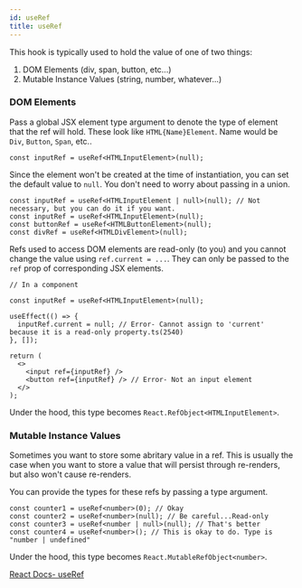 ```yaml
---
id: useRef
title: useRef
---
```


This hook is typically used to hold the value of one of two things:

1. DOM Elements (div, span, button, etc...)
2. Mutable Instance Values (string, number, whatever...)

### DOM Elements

Pass a global JSX element type argument to denote the type of element that the ref will hold. These look like `HTML{Name}Element`. Name would be `Div`, `Button`, `Span`, etc..

```tsx
const inputRef = useRef<HTMLInputElement>(null);
```

Since the element won't be created at the time of instantiation, you can set the default value to `null`. You don't need to worry about passing in a union.

```tsx
const inputRef = useRef<HTMLInputElement | null>(null); // Not necessary, but you can do it if you want.
const inputRef = useRef<HTMLInputElement>(null);
const buttonRef = useRef<HTMLButtonElement>(null);
const divRef = useRef<HTMLDivElement>(null);
```

Refs used to access DOM elements are read-only (to you) and you cannot change the value using `ref.current = ...`. They can only be passed to the `ref` prop of corresponding JSX elements.

```tsx
// In a component

const inputRef = useRef<HTMLInputElement>(null);

useEffect(() => {
  inputRef.current = null; // Error- Cannot assign to 'current' because it is a read-only property.ts(2540)
}, []);

return (
  <>
    <input ref={inputRef} />
    <button ref={inputRef} /> // Error- Not an input element
  </>
);
```

Under the hood, this type becomes `React.RefObject<HTMLInputElement>`.

### Mutable Instance Values

Sometimes you want to store some abritary value in a ref.
This is usually the case when you want to store a value that will persist through re-renders, but also won't cause re-renders.

You can provide the types for these refs by passing a type argument.

```tsx
const counter1 = useRef<number>(0); // Okay
const counter2 = useRef<number>(null); // Be careful...Read-only
const counter3 = useRef<number | null>(null); // That's better
const counter4 = useRef<number>(); // This is okay to do. Type is "number | undefined"
```

Under the hood, this type becomes `React.MutableRefObject<number>`.

[React Docs- useRef](https://reactjs.org/docs/hooks-reference.html#useref)
